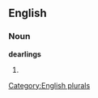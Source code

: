 
==English==

===Noun===
'''dearlings'''

# {{plural of|[[dearling]]}}

[[Category:English plurals]]